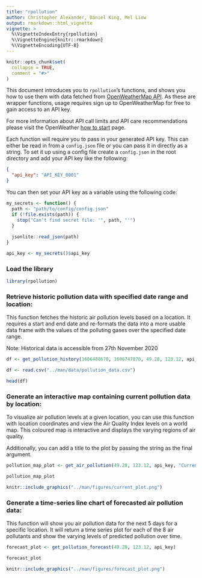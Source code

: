 ```yaml
---
title: "rpollution"
author: Christopher Alexander, Daniel King, Mel Liow
output: rmarkdown::html_vignette
vignette: >
  %\VignetteIndexEntry{rpollution}
  %\VignetteEngine{knitr::rmarkdown}
  %\VignetteEncoding{UTF-8}
---
```


```r
knitr::opts_chunk$set(
  collapse = TRUE,
  comment = "#>"
)
```


This document introduces you to `rpollution`’s functions, and shows you how to use them with data fetched from [OpenWeatherMap API](https://openweathermap.org/api).
As these are wrapper functions, usage requires sign up to OpenWeatherMap for free to gain access to an API key. 

For more information about API call limits and API care recommendations please visit the OpenWeather [how to start](https://openweathermap.org/appid) page.

Each function will require you to pass in your generated API key. This can either be read 
in from a `config.json` file or you can pass it in directly as a string.
To set it up using a config file create a `config.json` in the root directory and add 
your API key like the following:

```json
{
  "api_key": "API_KEY_0001"
}
```

You can then set your API key as a variable using the following code:
```r
my_secrets <- function() {
  path <- "path/to/config/config.json"
  if (!file.exists(path)) {
    stop("Can't find secret file: '", path, "'")
  }
  
  jsonlite::read_json(path)
}

api_key <- my_secrets()$api_key
```


### Load the library
```r
library(rpollution)
```

### Retrieve historic pollution data with specified date range and location:
This function fetches the historic air pollution levels based on a location. It 
requires a start and end date and re-formats the data into a more usable data frame
with the values of the polluting gases over the specified date range.

Note: Historical data is accessible from 27th November 2020

```r
df <- get_pollution_history(1606488670, 1606747870, 49.28, 123.12, api_key)
```

```r
df <- read.csv("../man/data/pollution_data.csv")
```

```r
head(df)
```

### Generate an interactive map containing current pollution data by location:
To visualize air pollution levels at a given location, you can use this function 
with location coordinates and view the Air Quality Index levels on a world map. 
This coloured map is interactive and displays the varying regions of air quality.

Additionally, you can add a title to the plot by passing the string as the 
final argument.

```r
pollution_map_plot <- get_air_pollution(49.28, 123.12, api_key, "Current Air Pollution")
```

```r
pollution_map_plot
```

```r
knitr::include_graphics("../man/figures/current_plot.png")
```

### Generate a time-series line chart of forecasted air pollution data:
This function will show you air pollution data for the next 5 days for a specific 
location. It will return a time series plot for each of the 8 air pollutants and 
show the varying levels of predicted pollution over time.


```r
forecast_plot <- get_pollution_forecast(49.28, 123.12, api_key)
```

```r
forecast_plot
```

```r
knitr::include_graphics("../man/figures/forecast_plot.png")
```




